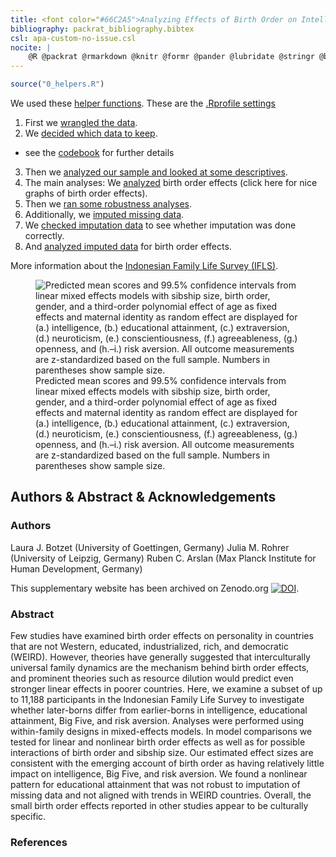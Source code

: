 ```yaml
---
title: <font color="#66C2A5">Analyzing Effects of Birth Order on Intelligence, Educational Attainment, Big Five, and Risk Aversion in an Indonesian Sample</font>
bibliography: packrat_bibliography.bibtex
csl: apa-custom-no-issue.csl
nocite: |
    @R @packrat @rmarkdown @knitr @formr @pander @lubridate @stringr @broom @effects @ggplot2 @tidyr @dplyr @formatR @devtools @haven @GPArotation @psych @lavaan @Hmisc @plyr @apaTables @lme4 @lmerTest @forcats @cowplot @gridExtra
---
```


```r
source("0_helpers.R")
```

<div class="row">

<div class="col-md-5">

We used these [helper functions](0_helpers.html). These are the [.Rprofile settings](.Rprofile.html)

1. First we [wrangled the data](1_data_import.html).
2. We [decided which data to keep](2_inclusion.html).
  - see the [codebook](2_codebook.html) for further details
3. Then we [analyzed our sample and looked at some descriptives](3_sample_analyses.html).
4. The main analyses: We [analyzed](4_analyses.html) birth order effects (click here for nice graphs of birth order effects).
5. Then we [ran some robustness analyses](4_analyses_robust.html).
6. Additionally, we [imputed missing data](3_imputation.html).
7. We [checked imputation data](3_imputation_check.html) to see whether imputation was done correctly.
8. And [analyzed imputed data](4_analyses_imputed_data.html) for birth order effects.

More information about the [Indonesian Family Life Survey (IFLS)](http://www.rand.org/labor/FLS/IFLS.html).


</div>

<div class="col-md-6 col-md-offset-1">
![Predicted mean scores and 99.5% confidence intervals from linear mixed effects models with sibship size, birth order, gender, and a third-order polynomial effect of age as fixed effects and maternal identity as random effect are displayed for (a.) intelligence, (b.) educational attainment, (c.) extraversion, (d.) neuroticism, (e.) conscientiousness, (f.) agreeableness, (g.) openness, and (h.–i.) risk aversion. All outcome measurements are z-standardized based on the full sample. Numbers in parentheses show sample size.](plot1_final.png)
</div>

</div>
<div class="clearfix"></div>

## Authors & Abstract & Acknowledgements {.tabset .tabset-sticky}

### Authors
Laura J. Botzet (University of Goettingen, Germany)
Julia M. Rohrer (University of Leipzig, Germany)
Ruben C. Arslan (Max Planck Institute for Human Development, Germany)


This supplementary website has been archived on Zenodo.org [![DOI]()]().


### Abstract
Few studies have examined birth order effects on personality in countries that are not Western, educated, industrialized, rich, and democratic (WEIRD). However, theories have generally suggested that interculturally universal family dynamics are the mechanism behind birth order effects, and prominent theories such as resource dilution would predict even stronger linear effects in poorer countries. Here, we examine a subset of up to 11,188 participants in the Indonesian Family Life Survey to investigate whether later-borns differ from earlier-borns in intelligence, educational attainment, Big Five, and risk aversion. Analyses were performed using within-family designs in mixed-effects models. In model comparisons we tested for linear and nonlinear birth order effects as well as for possible interactions of birth order and sibship size. Our estimated effect sizes are consistent with the emerging account of birth order as having relatively little impact on intelligence, Big Five, and risk aversion. We found a nonlinear pattern for educational attainment that was not robust to imputation of missing data and not aligned with trends in WEIRD countries. Overall, the small birth order effects reported in other studies appear to be culturally specific. 


### References

